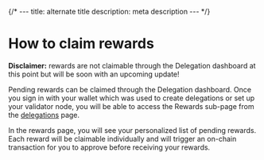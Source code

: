 {/* ---
title: alternate title
description: meta description
--- */}

# How to claim rewards

**Disclaimer:** rewards are not claimable through the Delegation dashboard at this point but will be soon with an upcoming update!

Pending rewards can be claimed through the Delegation dashboard. Once you sign in with your wallet which was used to create delegations or set up your validator node, you will be able to access the Rewards sub-page from the [delegations](https://nodes.onbeam.com/delegations) page.

In the rewards page, you will see your personalized list of pending rewards. Each reward will be claimable individually and will trigger an on-chain transaction for you to approve before receiving your rewards.
